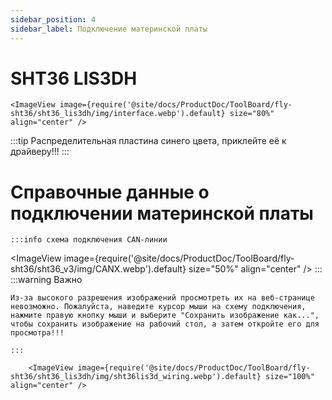 ```yaml
---
sidebar_position: 4
sidebar_label: Подключение материнской платы
---
```




# SHT36 LIS3DH


    <ImageView image={require('@site/docs/ProductDoc/ToolBoard/fly-sht36/sht36_lis3dh/img/interface.webp').default} size="80%" align="center" />


:::tip
Распределительная пластина синего цвета, приклейте её к драйверу!!!
:::



# Справочные данные о подключении материнской платы
    :::info схема подключения CAN-линии
<ImageView image={require('@site/docs/ProductDoc/ToolBoard/fly-sht36/sht36_v3/img/CANX.webp').default} size="50%" align="center" />
    :::
    :::warning Важно

    Из-за высокого разрешения изображений просмотреть их на веб-странице невозможно. Пожалуйста, наведите курсор мыши на схему подключения, нажмите правую кнопку мыши и выберите "Сохранить изображение как...", чтобы сохранить изображение на рабочий стол, а затем откройте его для просмотра!!!

    :::

        <ImageView image={require('@site/docs/ProductDoc/ToolBoard/fly-sht36/sht36_lis3dh/img/sht36lis3d_wiring.webp').default} size="100%" align="center" />
